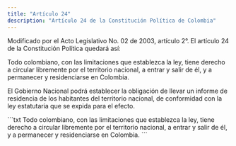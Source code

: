 ```yaml
---
title: "Artículo 24"
description: "Artículo 24 de la Constitución Política de Colombia"
---
```


<Warning>Modificado por el Acto Legislativo No. 02 de 2003, artículo 2°. El artículo 24 de la Constitución Política quedará así: </Warning>

Todo colombiano, con las limitaciones que establezca la ley, tiene derecho a circular libremente por el territorio nacional, a entrar y salir de él, y a permanecer y residenciarse en Colombia.

El Gobierno Nacional podrá establecer la obligación de llevar un informe de residencia de los habitantes del territorio nacional, de conformidad con la ley estatutaria que se expida para el efecto.

<Accordion title="Artículo original antes de la modificación:">
```txt
Todo colombiano, con las limitaciones que establezca la ley, tiene derecho a circular libremente por el territorio nacional, a entrar y salir de él, y a permanecer y residenciarse en Colombia.
```
</Accordion>

